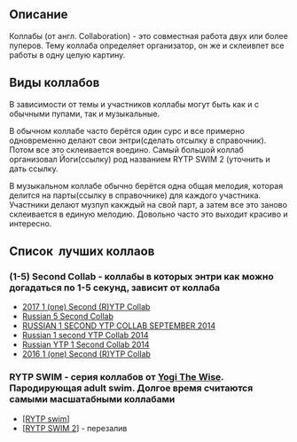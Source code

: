 ==Описание==
Коллабы (от англ. Collaboration) - это совместная работа двух или более пуперов. Тему коллаба определяет организатор, он же и склеивпет все работы в одну целую картину.
==Виды коллабов==
В зависимости от темы и участников коллабы могут быть как и с обычными пупами, так и музыкальные. 

В обычном коллабе часто берётся один сурс и все примерно одновременно делают свои энтри(сделать отсылку в справочник). Потом все это склеивается воедино. Самый большой коллаб организовал Йоги(ссылку) род названием RYTP SWIM 2 (уточнить и дать ссылку. 

В музыкальном коллабе обычно берётся одна общая мелодия, которая делится на парты(ссылку в справочнике) для каждого участника. Участники делают музпуп какждый на свой парт, а затем все это заново склеивается в единую мелодию. Довольно часто это выходит красиво и интересно.
==Список  лучших коллаов==
===(1-5) Second Collab - коллабы в которых энтри как можно догадаться по 1-5 секунд, зависит от коллаба===
*[https://www.youtube.com/watch?v=7I9Fx_eOUQA 2017 1 (one) Second (R)YTP Collab]
*[https://www.youtube.com/watch?v=bKEdWX2sMq0 Russian 5 Second Collab]
*[https://www.youtube.com/watch?v=knIsBcE_Tdo RUSSIAN 1 SECOND YTP COLLAB SEPTEMBER 2014]
*[https://www.youtube.com/watch?v=ihaSkGOcsXQ Russian 1 second YTP Collab 2014]
*[https://www.youtube.com/watch?v=5xTuQHvIRtc Russian YTP 1 Second Collab 2014]
*[https://www.youtube.com/watch?v=ddYoWcuMfEo 2016 1 (one) Second (R)YTP Collab]
===RYTP SWIM - серия коллабов от [[Yogi The Wise]]. Пародирующая adult swim. Долгое время считаются самыми масшатабными коллабами===
*[https://www.youtube.com/watch?v=Mrm8ShN--Z4 [RYTP swim]]
*[https://www.youtube.com/watch?v=BsuTEVw4BZ4 [RYTP SWIM 2]] - перезалив
